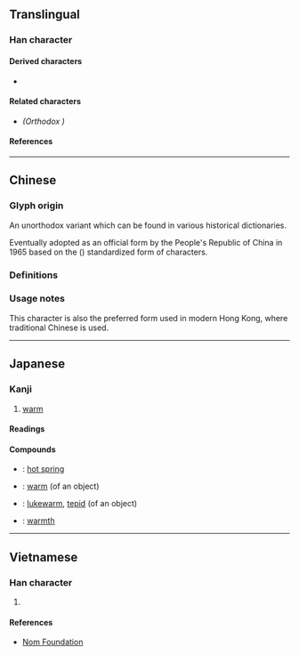 {{also|溫}}
{{character info/new}}
==Translingual==
{{stroke order|strokes=12}}
{{ja-forms|温|温|[[溫]]}}

===Han character===
{{Han char|rn=85|rad=水|as=09|sn=12|four=36112|canj=EABT|ids=⿰氵昷}}

====Derived characters====
* {{l|mul|[[蕰]], [[𡀦]]}}

====Related characters====
* {{l|mul|[[溫]]}} ''(Orthodox {{w|Traditional Chinese characters|traditional form}})''

====References====
{{Han ref|kx=0634.100|dkj=17774|dj=1041.070|hdz=31675.040|uh=6E29}}

----

==Chinese==

===Glyph origin===
An unorthodox variant {{Han simp|溫|f=𥁕|t=昷|nocap=y}} which can be found in various historical dictionaries. <!-- Refer http://dict.variants.moe.edu.tw/variants/rbt/word_attribute.rbt?quote_code=QTAyMjkwLTAwMQ#20 -->

Eventually adopted as an official form by the People's Republic of China in 1965 based on the {{w|Xin Zixing}} ({{w2|zh|新字形}}) standardized form of characters.

===Definitions===
{{zh-see|溫}}

===Usage notes===
This character is also the preferred form used in modern Hong Kong, where traditional Chinese is used. <!-- Refer HKSCS 2016 (Page 36) and http://input.foruto.com/ccc/gongbiu/dzijingbiu/ -->

----

==Japanese==
{{ja-kanji forms|温|溫}}

===Kanji===
{{ja-kanji|grade=3|rs=水09|kyu=溫}}

# [[warm]]

====Readings====
{{ja-readings
|goon=おん
|kanon=おん
|toon=うん
|kun=あたた-か, あたた-める, あたた-かい, あたた-まる, ぬる-い, ぬくもり
}}

====Compounds====
{{top4}}
* {{ja-r|温泉|おんせん}}: [[hot spring]]
{{mid4}}
* {{ja-r|温かい|あたたかい}}: [[warm]] (of an object)
{{mid4}}
* {{ja-r|温い|ぬるい}}: [[lukewarm]], [[tepid]] (of an object)
{{mid4}}
* {{ja-r|温もり|ぬくもり}}: [[warmth]]
{{bottom}}

----

==Vietnamese==

===Han character===
{{vi-hantu|rs=水09|[[ồn]], [[ổn]], [[ôn]]}}

# {{defn|lang=vi|sort=水09}}

====References====
* [http://nomfoundation.org/common/nom_details.php?codepoint=6E29 Nom Foundation]